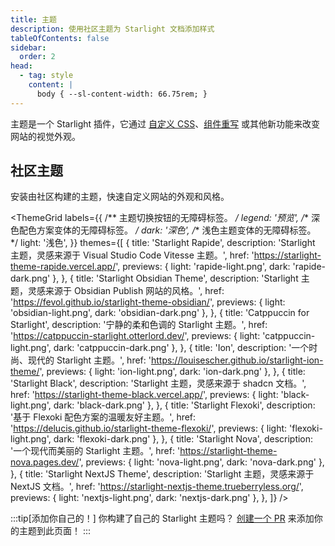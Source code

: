 ```yaml
---
title: 主题
description: 使用社区主题为 Starlight 文档添加样式
tableOfContents: false
sidebar:
  order: 2
head:
  - tag: style
    content: |
      body { --sl-content-width: 66.75rem; }
---
```



主题是一个 Starlight 插件，它通过 [自定义 CSS](/zh-cn/guides/css-and-tailwind/)、[组件重写](/zh-cn/guides/overriding-components/) 或其他新功能来改变网站的视觉外观。

## 社区主题

安装由社区构建的主题，快速自定义网站的外观和风格。

<ThemeGrid
	labels={{
		/** 主题切换按钮的无障碍标签。 */
		legend: '预览',
		/** 深色配色方案变体的无障碍标签。 */
		dark: '深色',
		/** 浅色主题变体的无障碍标签。 */
		light: '浅色',
	}}
	themes={[
		{
			title: 'Starlight Rapide',
			description:
				'Starlight 主题，灵感来源于 Visual Studio Code Vitesse 主题。',
			href: 'https://starlight-theme-rapide.vercel.app/',
			previews: { light: 'rapide-light.png', dark: 'rapide-dark.png' },
		},
		{
			title: 'Starlight Obsidian Theme',
			description: 'Starlight 主题，灵感来源于 Obsidian Publish 网站的风格。',
			href: 'https://fevol.github.io/starlight-theme-obsidian/',
			previews: { light: 'obsidian-light.png', dark: 'obsidian-dark.png' },
		},
		{
			title: 'Catppuccin for Starlight',
			description: '宁静的柔和色调的 Starlight 主题。',
			href: 'https://catppuccin-starlight.otterlord.dev/',
			previews: { light: 'catppuccin-light.png', dark: 'catppuccin-dark.png' },
		},
		{
			title: 'Ion',
			description: '一个时尚、现代的 Starlight 主题。',
			href: 'https://louisescher.github.io/starlight-ion-theme/',
			previews: { light: 'ion-light.png', dark: 'ion-dark.png' },
		},
		{
			title: 'Starlight Black',
			description: 'Starlight 主题，灵感来源于 shadcn 文档。',
			href: 'https://starlight-theme-black.vercel.app/',
			previews: { light: 'black-light.png', dark: 'black-dark.png' },
		},
		{
			title: 'Starlight Flexoki',
			description: '基于 Flexoki 配色方案的温暖友好主题。',
			href: 'https://delucis.github.io/starlight-theme-flexoki/',
			previews: { light: 'flexoki-light.png', dark: 'flexoki-dark.png' },
		},
		{
			title: 'Starlight Nova',
			description: '一个现代而美丽的 Starlight 主题。',
			href: 'https://starlight-theme-nova.pages.dev/',
			previews: { light: 'nova-light.png', dark: 'nova-dark.png' },
		},
		{
			title: 'Starlight NextJS Theme',
			description: 'Starlight 主题，灵感来源于 NextJS 文档。',
			href: 'https://starlight-nextjs-theme.trueberryless.org/',
			previews: { light: 'nextjs-light.png', dark: 'nextjs-dark.png' },
		},
	]}
/>

:::tip[添加你自己的！]
你构建了自己的 Starlight 主题吗？
[创建一个 PR](https://github.com/withastro/starlight/blob/main/CONTRIBUTING.md#themes) 来添加你的主题到此页面！
:::
